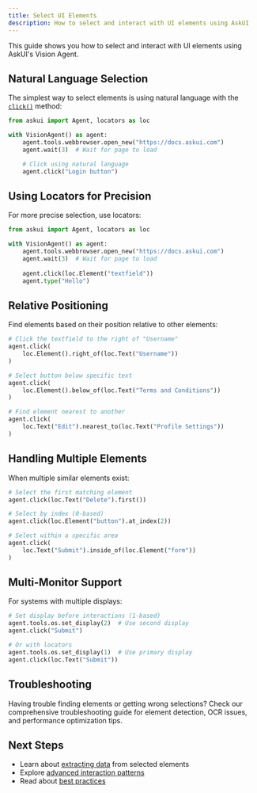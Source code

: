 ```yaml
---
title: Select UI Elements
description: How to select and interact with UI elements using AskUI
---
```


This guide shows you how to select and interact with UI elements using AskUI's Vision Agent.

## Natural Language Selection

The simplest way to select elements is using natural language with the [`click()`](/04-reference/01-agent-frameworks/02-python/02-vision-agent-api/agent#click) method:

```python
from askui import Agent, locators as loc

with VisionAgent() as agent:
    agent.tools.webbrowser.open_new("https://docs.askui.com")
    agent.wait(3)  # Wait for page to load

    # Click using natural language
    agent.click("Login button")
```

## Using Locators for Precision

For more precise selection, use locators:

```python
from askui import Agent, locators as loc

with VisionAgent() as agent:
    agent.tools.webbrowser.open_new("https://docs.askui.com")
    agent.wait(3)  # Wait for page to load
   
    agent.click(loc.Element("textfield"))
    agent.type("Hello")
```

## Relative Positioning

Find elements based on their position relative to other elements:

```python
# Click the textfield to the right of "Username"
agent.click(
    loc.Element().right_of(loc.Text("Username"))
)

# Select button below specific text
agent.click(
    loc.Element().below_of(loc.Text("Terms and Conditions"))
)

# Find element nearest to another
agent.click(
    loc.Text("Edit").nearest_to(loc.Text("Profile Settings"))
)
```

## Handling Multiple Elements

When multiple similar elements exist:

```python
# Select the first matching element
agent.click(loc.Text("Delete").first())

# Select by index (0-based)
agent.click(loc.Element("button").at_index(2))

# Select within a specific area
agent.click(
    loc.Text("Submit").inside_of(loc.Element("form"))
)
```

## Multi-Monitor Support

For systems with multiple displays:

```python
# Set display before interactions (1-based)
agent.tools.os.set_display(2)  # Use second display
agent.click("Submit")

# Or with locators
agent.tools.os.set_display(1)  # Use primary display
agent.click(loc.Text("Submit"))
```

## Troubleshooting

<Card title="Element Selection Issues?" icon="question-circle" href="/02-how-to-guides/04-troubleshooting/03-element-detection-and-ocr">
  Having trouble finding elements or getting wrong selections? Check our comprehensive troubleshooting guide for element detection, OCR issues, and performance optimization tips.
</Card>

## Next Steps

- Learn about [extracting data](/02-how-to-guides/05-build-ai-agents/02-extract-text) from selected elements
- Explore [advanced interaction patterns](/03-explanation/02-core-concepts/03-interactions)
- Read about [best practices](/03-explanation/02-core-concepts/06-best-practice-for-reliable-automation)